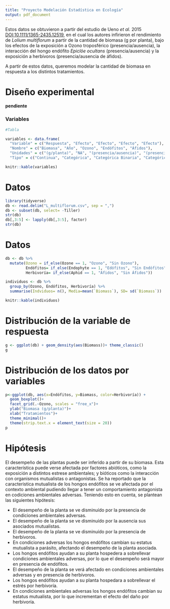 ```yaml
---
title: "Proyecto Modelación Estadística en Ecología"
output: pdf_document
---
```


Estos datos se obtuvieron a partir del estudio de Ueno *et al.* 2015 [DOI:10.1111/1365-2435.12519](https://doi.org/10.1111/1365-2435.12519), en el cual los autores infirieron el rendimiento de *Lolium multiflorum* a partir de la cantidad de biomasa (g por planta), bajo los efectos de la exposición a Ozono troposférico (presencia/ausencia), la interacción del hongo endófito *Epiclöe ocultans* (presencia/ausencia) y la exposición a herbívoros (presencia/ausencia de áfidos).

A partir de estos datos, queremos modelar la cantidad de biomasa en respuesta a los distintos tratamientos.

# Diseño experimental


**pendiente**

### Variables


```r
#Tabla

variables <- data.frame(
  "Variable" = c("Respuesta", "Efecto", "Efecto", "Efecto", "Efecto"), 
  "Nombre" = c("Biomasa", "Año", "Ozono", "Endófitos", "Áfidos"), 
  "Unidades" = c("(g/planta)", "NA", "(presencia/ausencia)", "(presencia/ausencia)", "(presencia/ausencia)"),
  "Tipo" = c("Continua", "Categórica", "Categórica Binaria", "Categórica Binaria", "Categórica Binaria"))

knitr::kable(variables)
```


# Datos

```r
library(tidyverse)
db <- read.delim("L_multiflorum.csv", sep = ",")
db <- subset(db, select= -Tiller)
str(db)
db[,3:5] <- lapply(db[,3:5], factor)
str(db)

```

# Datos
```r
db <- db %>% 
  mutate(Ozono = if_else(Ozone == 1, "Ozono", "Sin Ozono"),
         Endófitos= if_else(Endophyte == 1, "Edófitos", "Sin Endófitos"),
         Herbivoría= if_else(Aphid == 1, "Áfidos", "Sin Áfidos"))

individuos <- db %>% 
  group_by(Ozono, Endófitos, Herbivoría) %>% 
  summarise(Indviduos= n(), Media=mean(`Biomass`), SD= sd(`Biomass`))
```

```r
knitr::kable(individuos)
```

# Distribución de la variable de respuesta
```r
g <- ggplot(db) + geom_density(aes(Biomass))+ theme_classic()
g
```

# Distribución de los datos por variables
```r
p<-ggplot(db, aes(x=Endófitos, y=Biomass, color=Herbivoría)) +
  geom_boxplot()+
  facet_grid(.~Ozono, scales = "free_x")+
  ylab("Biomasa (g/planta)")+
  xlab("Tratamientos")+
  theme_minimal()+
  theme(strip.text.x = element_text(size = 20))
p
```


# Hipótesis

El desempeño de las plantas puede ser inferido a partir de su biomasa. Esta característica puede verse afectada por factores abióticos, como la exposición a distintos estrese ambientales; y bióticos como la interacción con organismos mutualistas o antagonistas. Se ha reportado que la caracteristica mutualista de los hongos endófitos se ve afectada por el contexto ambiental pudiendo llegar a tener un comportamiento antagonista en codiciones ambientales adversas. Teniendo esto en cuenta, se plantean las siguientes hipótesis:


* El desempeño de la planta se ve disminuído por la presencia de condiciones ambientales adversas.
* El desempeño de la planta se ve disminuído por la ausencia sus asociados mutualistas.
* El desempeño de la planta se ve disminuído por la presencia de herbívoros.
* En condiciones adversas los hongos endófitos cambian su estatus mutualista a parásito, afectando el desempeño de la planta asociada. 
* Los hongos endófitos ayudan a su planta hospedera a sobrellevar condiciones ambientales adversas, por lo que el desempeño será mayor en presencia de endófitos. 
* El desempeño de la planta se verá afectado en condiciones ambientales adversas y en presencia de herbívoros.
* Los hongos endófitos ayudan a su planta hospedara a sobrellevar el estrés por herbivoría.
* En condiciones ambientales adversas los hongos endófitos cambian su estatus mutualista, por lo que incrementan el efecto del daño por herbivoría. 
